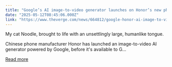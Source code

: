 ```yaml
---
title: "Google’s AI image-to-video generator launches on Honor’s new phones"
date: "2025-05-12T08:45:06.000Z"
link: "https://www.theverge.com/news/664812/google-honor-ai-image-to-video-gemini"
---
```


My cat Noodle, brought to life with an unsettlingly large, humanlike tongue.

Chinese phone manufacturer Honor has launched an image-to-video AI generator powered by Google, before it's available to G...

[Read more](https://www.theverge.com/news/664812/google-honor-ai-image-to-video-gemini)
